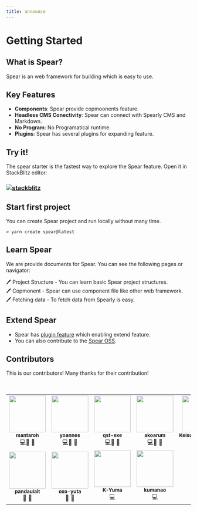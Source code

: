 ```yaml
---
title: announce
---
```

# Getting Started

## What is Spear?

Spear is an web framework for building which is easy to use.


## Key Features

- **Components**: Spear provide copmoonents feature.
- **Headless CMS Conectivity**: Spear can connect with Spearly CMS and Markdown.
- **No Program**: No Programatical runtime.
- **Plugins**: Spear has several plugins for expanding feature.

## Try it!

The spear starter is the fastest way to explore the Spear feature. Open it in StackBlitz editor:

### [![stackblitz](https://developer.stackblitz.com/img/open_in_stackblitz.svg)](https://stackblitz.com/edit/stackblitz-starters-p72h35?file=src%2Findex.html)


## Start first project

You can create Spear project and run locally without many time.

```
> yarn create spear@latest
```

## Learn Spear

We are provide documents for Spear. You can see the following pages or navigator:

🖊 Project Structure - You can learn basic Spear project structures.  
🖊 Copmonent - Spear can use component file like other web framework.  
🖊 Fetching data - To fetch data from Spearly is easy.  

## Extend Spear

- Spear has [plugin feature](/{{lang}}/basic/plugin.html) which enabling extend feature.
- You can also contribute to the [Spear OSS](https://github.com/unimal-jp/spear/).

## Contributors

This is our contributors! Many thanks for their contribution!

<style>
  td > a {
    text-decoration: none;
  }
</style>
<table>
  <tr>
    <td align="center"><a href="https://github.com/mantaroh"><img src="https://github.com/mantaroh.png" width="100px;" alt=""/><br /><sub><b>mantaroh</b></sub></a><br /><a href="https://github.com/unimal-jp/spear/commits?author=mantaroh" title="Code">💻</a><a href="https://github.com/unimal-jp/spear/issues?q=author%3Amantaroh" title="Bug reports">🐛</a> <a href="#ideas-shirakaba" title="Ideas, Planning, & Feedback">🤔</a></td>
    <td align="center"><a href="https://github.com/yoannes"><img src="https://github.com/yoannes.png" width="100px;" alt=""/><br /><sub><b>yoannes</b></sub></a><br /><a href="https://github.com/unimal-jp/spear/commits?author=yoannes" title="Code">💻</a><a href="https://github.com/unimal-jp/spear/issues?q=author%3Ayoannes" title="Bug reports">🐛</a> <a href="#ideas-shirakaba" title="Ideas, Planning, & Feedback">🤔</a></td>
    <td align="center"><a href="https://github.com/qst-exe"><img src="https://github.com/qst-exe.png" width="100px;" alt=""/><br /><sub><b>qst-exe</b></sub></a><br /><a href="https://github.com/unimal-jp/spear/commits?author=qst-exe" title="Code">💻</a><a href="https://github.com/unimal-jp/spear/issues?q=author%3Aqst-exe" title="Bug reports">🐛</a> <a href="#ideas-shirakaba" title="Ideas, Planning, & Feedback">🤔</a></td>
    <td align="center"><a href="https://github.com/akoarum"><img src="https://github.com/akoarum.png" width="100px;" alt=""/><br /><sub><b>akoarum</b></sub></a><br /><a href="https://github.com/unimal-jp/spear/commits?author=akoarum" title="Code">💻</a><a href="https://github.com/unimal-jp/spear/issues?q=author%3Aakoarum" title="Bug reports">🐛</a> <a href="#ideas-shirakaba" title="Ideas, Planning, & Feedback">🤔</a></td>
    <td align="center"><a href="https://github.com/KeisukeMoriyama"><img src="https://github.com/KeisukeMoriyama.png" width="100px;" alt=""/><br /><sub><b>KeisukeMoriyama</b></sub></a><br /><a href="https://github.com/unimal-jp/spear/commits?author=KeisukeMoriyama" title="Code">💻</a><a href="https://github.com/unimal-jp/spear/issues?q=author%3AKeisukeMoriyama" title="Bug reports">🐛</a> <a href="#ideas-shirakaba" title="Ideas, Planning, & Feedback">🤔</a></td>
  </tr>
  <tr>
    <td align="center"><a href="https://github.com/pandaulait"><img src="https://github.com/pandaulait.png" width="100px;" alt=""/><br /><sub><b>pandaulait</b></sub></a><br /><a href="https://github.com/unimal-jp/spear/issues?q=author%3Apandaulait" title="Bug reports">🐛</a>  <a href="#ideas-shirakaba" title="Ideas, Planning, & Feedback">🤔</a></td>
    <td align="center"><a href="https://github.com/oxo-yuta"><img src="https://github.com/oxo-yuta.png" width="100px;" alt=""/><br /><sub><b>oxo-yuta</b></sub></a><br /><a href="https://github.com/unimal-jp/spear/issues?q=author%3Aoxo-yuta" title="Bug reports">🐛</a> <a href="#ideas-shirakaba" title="Ideas, Planning, & Feedback">🤔</a></td>
    <td align="center"><a href="https://github.com/K-Yuma"><img src="https://github.com/K-Yuma.png" width="100px;" alt=""/><br /><sub><b>K-Yuma</b></sub></a><br /><a href="https://github.com/unimal-jp/spear/commits?author=K-Yuma" title="Code">💻</a></td>
  　<td align="center"><a href="https://github.com/kumanao"><img src="https://github.com/kumanao.png" width="100px;" alt=""/><br /><sub><b>kumanao</b></sub></a><br /><a href="https://github.com/unimal-jp/spear/commits?author=kumanao" title="Code">💻</a></td>
  </tr>
</table>
